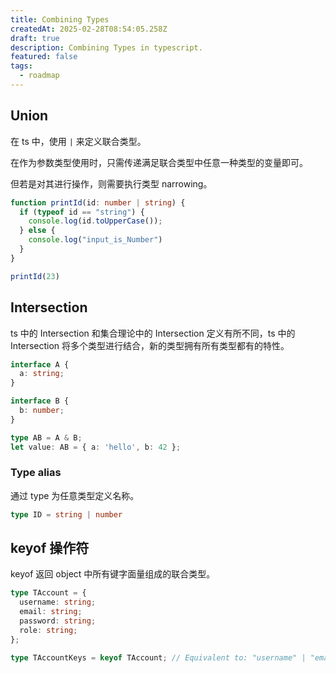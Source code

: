 ```yaml
---
title: Combining Types
createdAt: 2025-02-28T08:54:05.258Z
draft: true
description: Combining Types in typescript.
featured: false
tags:
  - roadmap
---
```


## Union

在 ts 中，使用 `|` 来定义联合类型。

在作为参数类型使用时，只需传递满足联合类型中任意一种类型的变量即可。

但若是对其进行操作，则需要执行类型 narrowing。

```ts
function printId(id: number | string) {
  if (typeof id == "string") {
    console.log(id.toUpperCase());
  } else {
    console.log("input_is_Number")
  }
}

printId(23)
```

## Intersection

ts 中的 Intersection 和集合理论中的 Intersection 定义有所不同，ts 中的 Intersection 将多个类型进行结合，新的类型拥有所有类型都有的特性。

```ts
interface A {
  a: string;
}

interface B {
  b: number;
}

type AB = A & B;
let value: AB = { a: 'hello', b: 42 };
```

### Type alias

通过 type 为任意类型定义名称。

```ts
type ID = string | number
```

## keyof 操作符

keyof 返回 object 中所有键字面量组成的联合类型。

```ts
type TAccount = {
  username: string;
  email: string;
  password: string;
  role: string;
};

type TAccountKeys = keyof TAccount; // Equivalent to: "username" | "email" | "password" | "role"
```